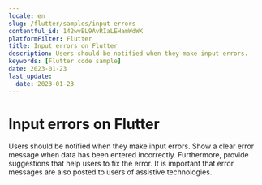 ```yaml
---
locale: en
slug: /flutter/samples/input-errors
contentful_id: 142wvBL9AvRIaLEHamWdWK
platformFilter: Flutter
title: Input errors on Flutter
description: Users should be notified when they make input errors.
keywords: [Flutter code sample]
date: 2023-01-23
last_update:
  date: 2023-01-23
---
```


# Input errors on Flutter

Users should be notified when they make input errors. Show a clear error message when data has been entered incorrectly. Furthermore, provide suggestions that help users to fix the error. It is important that error messages are also posted to users of assistive technologies.

<CodeSample id="input-errors" locale="en" platform="flutter"/>
